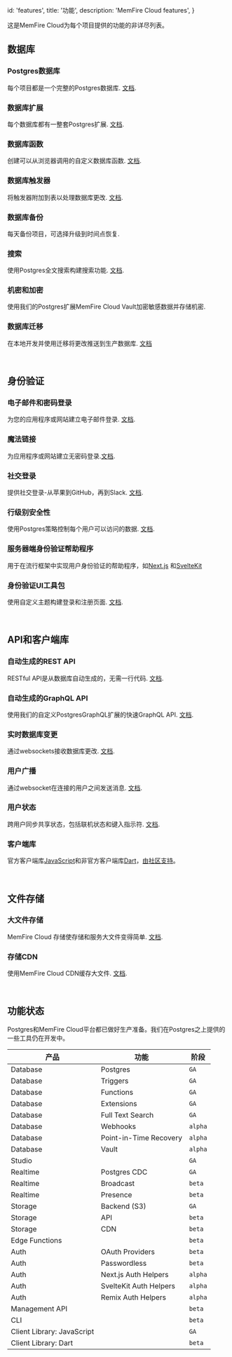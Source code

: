 
  id: 'features',
  title: '功能',
  description: 'MemFire Cloud features',
}

这是MemFire Cloud为每个项目提供的功能的非详尽列表。

## 数据库

### Postgres数据库

每个项目都是一个完整的Postgres数据库. [文档](/docs/guides/database).

### 数据库扩展

每个数据库都有一整套Postgres扩展. [文档](/docs/guides/database/extensions).

### 数据库函数

创建可以从浏览器调用的自定义数据库函数. [文档](/docs/guides/database/functions).

### 数据库触发器

将触发器附加到表以处理数据库更改. [文档](/docs/guides/auth/managing-user-data#using-triggers).


### 数据库备份

每天备份项目，可选择升级到时间点恢复.

### 搜索

使用Postgres全文搜索构建搜索功能. [文档](/docs/guides/database/full-text-search).

### 机密和加密

使用我们的Postgres扩展MemFire Cloud Vault加密敏感数据并存储机密.

### 数据库迁移

在本地开发并使用迁移将更改推送到生产数据库. [文档](/docs/guides/cli/local-development#database-migrations)

<br />

## 身份验证

### 电子邮件和密码登录

为您的应用程序或网站建立电子邮件登录. [文档](/docs/guides/auth/auth-email).

### 魔法链接

为应用程序或网站建立无密码登录.[文档](/docs/guides/auth/auth-magic-link).

### 社交登录

提供社交登录-从苹果到GitHub，再到Slack. [文档](/docs/guides/auth/auth-apple).


### 行级别安全性

使用Postgres策略控制每个用户可以访问的数据. [文档](/docs/guides/auth/row-level-security).

### 服务器端身份验证帮助程序

用于在流行框架中实现用户身份验证的帮助程序，如[Next.js](/docs/guides/auth/auth-helpers/nextjs) 和[SvelteKit](/docs/guides/auth/auth-helpers/sveltekit)

### 身份验证UI工具包

使用自定义主题构建登录和注册页面. [文档](/docs/guides/auth/auth-helpers/auth-ui).

<br />

## API和客户端库

### 自动生成的REST API

RESTful API是从数据库自动生成的，无需一行代码. [文档](/docs/guides/api#rest-api-overview).

### 自动生成的GraphQL API

使用我们的自定义PostgresGraphQL扩展的快速GraphQL API. [文档](/docs/guides/api#graphql-api-overview).

### 实时数据库变更

通过websockets接收数据库更改. [文档](/docs/guides/realtime/postgres-cdc).

### 用户广播

通过websocket在连接的用户之间发送消息. [文档](/docs/guides/realtime#broadcast).

### 用户状态

跨用户同步共享状态，包括联机状态和键入指示符. [文档](/docs/guides/realtime#presence).

### 客户端库

官方客户端库[JavaScript](/docs/reference/javascript/)和非官方客户端库[Dart](/docs/reference/dart)，[由社区支持](https://github.com/supabase-community#client-libraries)。 

<br />

## 文件存储

### 大文件存储

MemFire Cloud 存储使存储和服务大文件变得简单. [文档](/docs/guides/storage).

### 存储CDN

使用MemFire Cloud CDN缓存大文件. [文档](/docs/guides/storage-cdn).

<br />



## 功能状态

Postgres和MemFire Cloud平台都已做好生产准备。我们在Postgres之上提供的一些工具仍在开发中。

| 产品                   | 功能                | 阶段   |
| -------------------------- | ---------------------- | ------- |
| Database                   | Postgres               | `GA`    |
| Database                   | Triggers               | `GA`    |
| Database                   | Functions              | `GA`    |
| Database                   | Extensions             | `GA`    |
| Database                   | Full Text Search       | `GA`    |
| Database                   | Webhooks               | `alpha` |
| Database                   | Point-in-Time Recovery | `alpha` |
| Database                   | Vault                  | `alpha` |
| Studio                     |                        | `GA`    |
| Realtime                   | Postgres CDC           | `GA`    |
| Realtime                   | Broadcast              | `beta`  |
| Realtime                   | Presence               | `beta`  |
| Storage                    | Backend (S3)           | `GA`    |
| Storage                    | API                    | `beta`  |
| Storage                    | CDN                    | `beta`  |
| Edge Functions             |                        | `beta`  |
| Auth                       | OAuth Providers        | `beta`  |
| Auth                       | Passwordless           | `beta`  |
| Auth                       | Next.js Auth Helpers   | `alpha` |
| Auth                       | SvelteKit Auth Helpers | `alpha` |
| Auth                       | Remix Auth Helpers     | `alpha` |
| Management API             |                        | `beta`  |
| CLI                        |                        | `beta`  |
| Client Library: JavaScript |                        | `GA`    |
| Client Library: Dart       |                        | `beta`  |


